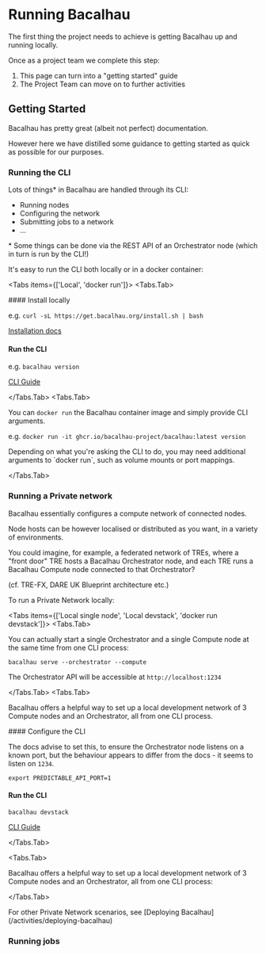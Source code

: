 
# Running Bacalhau

The first thing the project needs to achieve is getting Bacalhau up and running locally.

Once as a project team we complete this step:

1. This page can turn into a "getting started" guide
2. The Project Team can move on to further activities

## Getting Started

Bacalhau has pretty great (albeit not perfect) documentation.

However here we have distilled some guidance to getting started as quick as possible for our purposes.

### Running the CLI

Lots of things\* in Bacalhau are handled through its CLI:

- Running nodes
- Configuring the network
- Submitting jobs to a network
- ...

\* Some things can be done via the REST API of an Orchestrator node (which in turn is run by the CLI!)

It's easy to run the CLI both locally or in a docker container:

<Tabs items={['Local', 'docker run']}>
  <Tabs.Tab>
   
  <Steps>
  #### Install locally

e.g. `curl -sL https://get.bacalhau.org/install.sh | bash`

[Installation docs](https://docs.bacalhau.org/getting-started/installation/step-1-install-the-bacalhau-cli#install-the-bacalhau-cli)

#### Run the CLI

e.g. `bacalhau version`

[CLI Guide](https://docs.bacalhau.org/references/cli-reference)

  </Steps>

  </Tabs.Tab>
  <Tabs.Tab>

You can `docker run` the Bacalhau container image and simply provide CLI arguments.

e.g. `docker run -it ghcr.io/bacalhau-project/bacalhau:latest version`

<Callout>
  Depending on what you're asking the CLI to do, you may need additional
  arguments to `docker run`, such as volume mounts or port mappings.
</Callout>

  </Tabs.Tab>
</Tabs>

### Running a Private network

Bacalhau essentially configures a compute network of connected nodes.

Node hosts can be however localised or distributed as you want, in a variety of environments.

You could imagine, for example, a federated network of TREs, where a "front door" TRE hosts a Bacalhau Orchestrator node, and each TRE runs a Bacalhau Compute node connected to that Orchestrator?

(cf. TRE-FX, DARE UK Blueprint architecture etc.)

To run a Private Network locally:

<Tabs items={['Local single node', 'Local devstack', 'docker run devstack']}>
  <Tabs.Tab>
   
   You can actually start a single Orchestrator and a single Compute node at the same time from one CLI process:

  `bacalhau serve --orchestrator --compute`

  The Orchestrator API will be accessible at `http://localhost:1234`

  </Tabs.Tab>
  <Tabs.Tab>

  Bacalhau offers a helpful way to set up a local development network of 3 Compute nodes and an Orchestrator, all from one CLI process.

  <Steps>
  #### Configure the CLI

  The docs advise to set this, to ensure the Orchestrator node listens on a known port, but the behaviour appears to differ from the docs - it seems to listen on `1234`.

  `export PREDICTABLE_API_PORT=1`

  #### Run the CLI

  `bacalhau devstack`

  [CLI Guide](https://docs.bacalhau.org/references/cli-reference)

  </Steps>

  </Tabs.Tab>

  <Tabs.Tab>

  Bacalhau offers a helpful way to set up a local development network of 3 Compute nodes and an Orchestrator, all from one CLI process:

  </Tabs.Tab>
</Tabs>

<Callout>
  For other Private Network scenarios, see [Deploying
  Bacalhau](/activities/deploying-bacalhau)
</Callout>

### Running jobs
